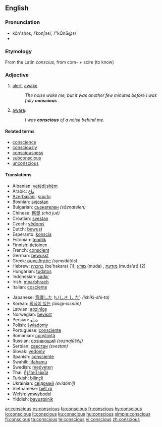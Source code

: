 ==English==

===Pronunciation===
* kŏn'shəs, /ˈkɒnʃəs/, /"kQnS@s/
* {{audio|en-us-conscious.ogg|Audio (US)}}

===Etymology===
From the Latin ''conscius'', from com- + scire (to know)

===Adjective===
{{en-adj}}

# [[alert]], [[awake]].
#: ''The noise woke me, but it was another few minutes before I was fully '''conscious'''.''
# [[aware]].
#: ''I was '''conscious''' of a noise behind me.''

====Related terms====
* [[conscience]]
* [[consciously]]
* [[consciousness]]
* [[subconscious]]
* [[unconscious]]

====Translations====
{{top}}
* Albanian: [[vetëdijshëm]]
* Arabic: [[واعٍ]]
* [[Azerbaijani]]: [[şüurlu]]
* Bosnian: [[svjestan]]
* Bulgarian: [[съзнателен]] ''(săznatelen)''
* Chinese: [[察觉]] ''(chá jué)''
* Croatian: [[svestan]]
* Czech: [[vědomý]]
* Dutch: [[bewust]]
* Esperanto: [[konscia]]
* Estonian: [[teadlik]]
* Finnish: [[tietoinen]]
* French: [[conscient]]
* German: [[bewusst]]
* Greek: [[συνειδητός]] ''(syneidētós)''
* Hebrew: [[בהכרה]] (be'hakara) (1); [[מודע]] (muda) {{m}}, [[מודעת]] (muda'at) {{f}} (2)
* Hungarian: [[tudatos]]
* Indonesian: [[sadar]]
* Irish: [[mearbhrach]]
* Italian: [[cosciente]]
{{mid}}
* Japanese: [[意識した]] ([[いしき し た]]) ''(ishiki-shi-ta)''
* Korean: [[의식이 있는]] ''(ŭisigi-issnŭn)''
* Latvian: [[apzinīgs]]
* Norwegian: [[bevisst]]
* Persian: [[ﺩﺭﺍﻭ]]
* Polish: [[świadomy]]
* Portuguese: [[consciente]]
* Romanian: [[conştiinţă]]
* Russian: [[сознающий]] ''(soznajúščij)''
* Serbian: [[свестан]] ''(svestan)''
* Slovak: [[vedomý]]
* Spanish: [[consciente]]
* Swahili: [[jifahamu]]
* Swedish: [[medveten]]
* Thai: [[ที่รู้สึกหรือคิดได้]]
* Turkish: [[bilinçli]]
* Ukrainian: [[свідомий]] ''(svidómij)''
* Vietnamese: [[biết rõ]]
* Welsh: [[ymwybodol]]
* Yiddish: [[bavustsinik]]
{{bottom}}

[[ar:conscious]]
[[es:conscious]]
[[fa:conscious]]
[[fr:conscious]]
[[hy:conscious]]
[[io:conscious]]
[[it:conscious]]
[[ku:conscious]]
[[hu:conscious]]
[[simple:conscious]]
[[fi:conscious]]
[[ta:conscious]]
[[te:conscious]]
[[vi:conscious]]
[[zh:conscious]]